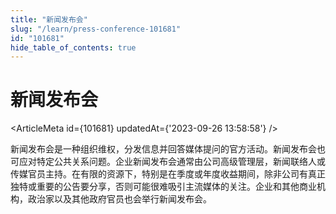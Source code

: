 ```yaml
---
title: "新闻发布会"
slug: "/learn/press-conference-101681"
id: "101681"
hide_table_of_contents: true
---
```



# 新闻发布会

<ArticleMeta id={101681} updatedAt={'2023-09-26 13:58:58'} />
<div className='border-solid border-b border-t-0 my-4 border-[var(--ifm-color-gray-300)]' />

新闻发布会是一种组织维权，分发信息并回答媒体提问的官方活动。新闻发布会也可应对特定公共关系问题。企业新闻发布会通常由公司高级管理层，新闻联络人或传媒官员主持。在有限的资源下，特别是在季度或年度收益期间，除非公司有真正独特或重要的公告要分享，否则可能很难吸引主流媒体的关注。企业和其他商业机构，政治家以及其他政府官员也会举行新闻发布会。
